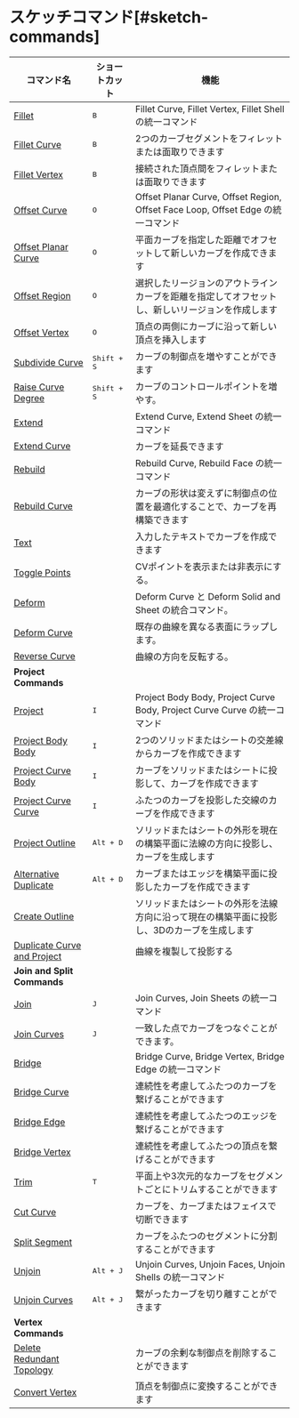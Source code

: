 # スケッチコマンド[#sketch-commands]

| コマンド名                                                         | ショートカット       | 機能                                                                                             |
| ------------------------------------------------------------------ | -------------------- | ------------------------------------------------------------------------------------------------ |
| [Fillet](/sketch/fillet)                                           | <kbd>B</kbd>         | Fillet Curve, Fillet Vertex, Fillet Shell の統一コマンド                                         |
| [Fillet Curve](/sketch/fillet-curve)                               | <kbd>B</kbd>         | 2つのカーブセグメントをフィレットまたは面取りできます                                            |
| [Fillet Vertex](/sketch/fillet-vertex)                             | <kbd>B</kbd>         | 接続された頂点間をフィレットまたは面取りできます                                                 |
| [Offset Curve](/sketch/offset-curve)                               | <kbd>O</kbd>         | Offset Planar Curve, Offset Region, Offset Face Loop, Offset Edge の統一コマンド                 |
| [Offset Planar Curve](/sketch/offset-planar-curve)                 | <kbd>O</kbd>         | 平面カーブを指定した距離でオフセットして新しいカーブを作成できます                               |
| [Offset Region](/sketch/offset-region)                             | <kbd>O</kbd>         | 選択したリージョンのアウトラインカーブを距離を指定してオフセットし、新しいリージョンを作成します |
| [Offset Vertex](/sketch/offset-vertex)                             | <kbd>O</kbd>         | 頂点の両側にカーブに沿って新しい頂点を挿入します                                                 |
| [Subdivide Curve](/sketch/subdivide-curve)                         | <kbd>Shift + S</kbd> | カーブの制御点を増やすことができます                                                             |
| [Raise Curve Degree](/sketch/raise-curve-degree)                   | <kbd>Shift + S</kbd> | カーブのコントロールポイントを増やす。                                                                         |
| [Extend](/sketch/extend)                                           |                      | Extend Curve, Extend Sheet の統一コマンド                                                        |
| [Extend Curve](/sketch/extend-curve)                               |                      | カーブを延長できます                                                                             |
| [Rebuild](/solid/rebuild)                                         |                      | Rebuild Curve, Rebuild Face の統一コマンド                                                       |
| [Rebuild Curve](/sketch/rebuild-curve)                             |                      | カーブの形状は変えずに制御点の位置を最適化することで、カーブを再構築できます                     |
| [Text](/sketch/text)                                               |                      | 入力したテキストでカーブを作成できます                                                           |
| [Toggle Points](/sketch/toggle-points)                             |                      | CVポイントを表示または非表示にする。                                                                      |
| [Deform](/sketch/deform)                                           |                      | Deform Curve と Deform Solid and Sheet の統合コマンド。                                                |
| [Deform Curve](/sketch/deform-sketch)                              |                      | 既存の曲線を異なる表面にラップします。                                                               |
| [Reverse Curve](/sketch/reverse-curve)                              |                      | 曲線の方向を反転する。                                                                      |
| **Project Commands**                                               |                      |                                                                                                  |
| [Project](/sketch/project)                                         | <kbd>I</kbd>         | Project Body Body, Project Curve Body, Project Curve Curve の統一コマンド                        |
| [Project Body Body](/sketch/project-body-body)                     | <kbd>I</kbd>         | 2つのソリッドまたはシートの交差線からカーブを作成できます                                        |
| [Project Curve Body](/sketch/project-curve-body)                   | <kbd>I</kbd>         | カーブをソリッドまたはシートに投影して、カーブを作成できます                                     |
| [Project Curve Curve](/sketch/project-curve-curve)                 | <kbd>I</kbd>         | ふたつのカーブを投影した交線のカーブを作成できます                                               |
| [Project Outline](/sketch/project-outline)                         | <kbd>Alt + D</kbd>   | ソリッドまたはシートの外形を現在の構築平面に法線の方向に投影し、カーブを生成します               |
| [Alternative Duplicate](/sketch/alternative-duplicate)             | <kbd>Alt + D</kbd>   | カーブまたはエッジを構築平面に投影したカーブを作成できます                                       |
| [Create Outline](/sketch/create-outline)                           |                      | ソリッドまたはシートの外形を法線方向に沿って現在の構築平面に投影し、3Dのカーブを生成します       |
| [Duplicate Curve and Project](/sketch/duplicate-curve-and-project) |                      | 曲線を複製して投影する                                                                     |
| **Join and Split Commands**                                        |                      |                                                                                                  |
| [Join](/sketch/join)                                               | <kbd>J</kbd>         | Join Curves, Join Sheets の統一コマンド                                                          |
| [Join Curves](/sketch/join-curves)                                 | <kbd>J</kbd>         | 一致した点でカーブをつなぐことができます。                                                       |
| [Bridge](/sketch/bridge)                                           |                      | Bridge Curve, Bridge Vertex, Bridge Edge の統一コマンド                                          |
| [Bridge Curve](/sketch/bridge-curve)                               |                      | 連続性を考慮してふたつのカーブを繋げることができます                                             |
| [Bridge Edge](/sketch/bridge-edge)                                 |                      | 連続性を考慮してふたつのエッジを繋げることができます                                             |
| [Bridge Vertex](/sketch/bridge-vertex)                             |                      | 連続性を考慮してふたつの頂点を繋げることができます                                               |
| [Trim](/sketch/trim)                                               | <kbd>T</kbd>         | 平面上や3次元的なカーブをセグメントごとにトリムすることができます                                |
| [Cut Curve](/sketch/cut-curve)                                     |                      | カーブを、カーブまたはフェイスで切断できます                                                     |
| [Split Segment](/sketch/split-segment)                             |                      | カーブをふたつのセグメントに分割することができます                                               |
| [Unjoin](/sketch/unjoin)                                           | <kbd>Alt + J</kbd>   | Unjoin Curves, Unjoin Faces, Unjoin Shells の統一コマンド                                        |
| [Unjoin Curves](/sketch/unjoin-curve)                              | <kbd>Alt + J</kbd>   | 繋がったカーブを切り離すことができます                                                           |
| **Vertex Commands**                                                |                      |                                                                                                  |
| [Delete Redundant Topology](/sketch/delete-redundant-topology)     |                      | カーブの余剰な制御点を削除することができます                                                     |
| [Convert Vertex](/sketch/convert-vertex)                           |                      | 頂点を制御点に変換することができます                                                             |